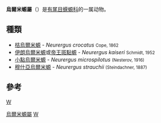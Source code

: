 {{Unreferenced|time=2020-09-28T05:01:08+00:00}}
{{Automatic taxobox
| taxon = Neurergus
| authority = Cope, 1862
}}

'''烏爾米螈屬'''（{{lang-xm|Neurergus}}）是[[有尾目|有尾目]][[蝾螈科|蝾螈科]]的一属动物。

== 種類 ==

* [[桔烏爾米螈|桔烏爾米螈]] - ''Neurergus crocatus'' <small>Cope, 1862</small>
* [[伊朗烏爾米螈|伊朗烏爾米螈]]或[[帝王斑點螈|帝王斑點螈]] - ''Neurergus kaiseri'' <small>Schmidt, 1952</small>
* [[小點烏爾米螈|小點烏爾米螈]] - ''Neurergus microspilotus'' <small>(Nesterov, 1916)</small>
* [[穆什亞烏爾米螈|穆什亞烏爾米螈]] - ''Neurergus strauchii'' <small>(Steindachner, 1887)</small>

== 參考 ==
{{reflist}}

{{taxonbar}}
[[category:蝾螈科|W]]
[[Category:烏爾米螈屬|]]
[[Category:_1862年描述的分类群|W]]